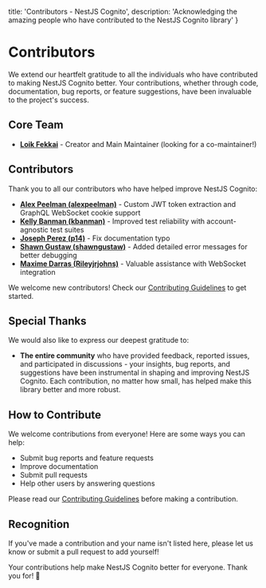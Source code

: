   title: 'Contributors - NestJS Cognito',
  description: 'Acknowledging the amazing people who have contributed to the NestJS Cognito library'
}

# Contributors

We extend our heartfelt gratitude to all the individuals who have contributed to making NestJS Cognito better. Your contributions, whether through code, documentation, bug reports, or feature suggestions, have been invaluable to the project's success.

## Core Team

- **[Loik Fekkai](https://github.com/Lokicoule)** - Creator and Main Maintainer (looking for a co-maintainer!)

## Contributors

Thank you to all our contributors who have helped improve NestJS Cognito:

- **[Alex Peelman (alexpeelman)](https://github.com/alexpeelman)** - Custom JWT token extraction and GraphQL WebSocket cookie support
- **[Kelly Banman (kbanman)](https://github.com/kbanman)** - Improved test reliability with account-agnostic test suites
- **[Joseph Perez (p14)](https://github.com/p14)** - Fix documentation typo
- **[Shawn Gustaw (shawngustaw)](https://github.com/shawngustaw)** - Added detailed error messages for better debugging
- **[Maxime Darras (Rileyjrjohns)](https://github.com/Rileyjrjohns)** - Valuable assistance with WebSocket integration

We welcome new contributors! Check our [Contributing Guidelines](https://github.com/Lokicoule/nestjs-cognito/blob/main/CONTRIBUTING.md) to get started.

## Special Thanks

We would also like to express our deepest gratitude to:

- **The entire community** who have provided feedback, reported issues, and participated in discussions - your insights, bug reports, and suggestions have been instrumental in shaping and improving NestJS Cognito. Each contribution, no matter how small, has helped make this library better and more robust.

## How to Contribute

We welcome contributions from everyone! Here are some ways you can help:

- Submit bug reports and feature requests
- Improve documentation
- Submit pull requests
- Help other users by answering questions

Please read our [Contributing Guidelines](https://github.com/Lokicoule/nestjs-cognito/blob/main/CONTRIBUTING.md) before making a contribution.

## Recognition

If you've made a contribution and your name isn't listed here, please let us know or submit a pull request to add yourself!

Your contributions help make NestJS Cognito better for everyone. Thank you for! 💚